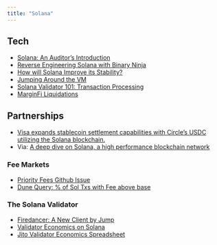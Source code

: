 ```yaml
---
title: "Solana"
---
```


## Tech

- [Solana: An Auditor's Introduction](https://osec.io/blog/2022-03-14-solana-security-intro)
- [Reverse Engineering Solana with Binary Ninja](https://osec.io/blog/2022-08-27-reverse-engineering-solana)
- [How will Solana Improve its Stability?](https://medium.com/chorus-one/how-will-solana-improve-its-stability-6d4b0ba41866)
- [Jumping Around the VM](https://osec.io/blog/2023-12-11-jumping-around-in-the-vm)
- [Solana Validator 101: Transaction Processing](https://www.jito.wtf/blog/solana-validator-101-transaction-processing/)
- [MarginFi Liquidations](https://github.com/mrgnlabs/mrgn-ts/tree/main/apps/alpha-liquidator)

## Partnerships

- [Visa expands stablecoin settlement capabilities with Circle's USDC utilizing the Solana blockchain.](https://www.businesswire.com/news/home/20230905549860/en/Visa-Expands-Stablecoin-Settlement-Capabilities-to-Merchant-Acquirers)
- Via: [A deep dive on Solana, a high performance blockchain network](https://usa.visa.com/solutions/crypto/deep-dive-on-solana.html)

### Fee Markets

- [Priority Fees Github Issue](https://github.com/solana-labs/solana/issues/22820)
- [Dune Query: % of Sol Txs with Fee above base](https://dune.com/queries/1111217/1898826)

### The Solana Validator

- [Firedancer: A New Client by Jump](https://jumpcrypto.com/jump-crypto-sets-out-to-build-new-validator-client-for-the-solana-blockchain-to-increase-the-throughput-and-reliability-of-the-network/)
- [Validator Economics on Solana](https://medium.com/chorus-one/exploring-validator-economics-on-solana-cb1498a3aef6)
- [Jito Validator Economics Spreadsheet](https://docs.google.com/spreadsheets/d/1JhgBLvZInSGA91GDWYFg_-6CIevCv8RUOe3kgSTm5_M/edit#gid=2134008686)


